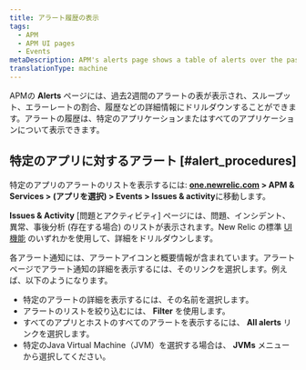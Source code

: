 ```yaml
---
title: アラート履歴の表示
tags:
  - APM
  - APM UI pages
  - Events
metaDescription: APM's alerts page shows a table of alerts over the past two weeks that you can drill down into for details.
translationType: machine
---
```


APMの **Alerts** ページには、過去2週間のアラートの表が表示され、スループット、エラーレートの割合、履歴などの詳細情報にドリルダウンすることができます。アラートの履歴は、特定のアプリケーションまたはすべてのアプリケーションについて表示できます。

## 特定のアプリに対するアラート [#alert_procedures]

特定のアプリのアラートのリストを表示するには: **[one.newrelic.com](https://one.newrelic.com/all-capabilities) > APM & Services > (アプリを選択) > Events > Issues & activity**に移動します。

**Issues & Activity** \[問題とアクティビティ] ページには、問題、インシデント、異常、事後分析 (存在する場合) のリストが表示されます。New Relic の標準 [UI 機能](/docs/new-relic-solutions/new-relic-one/introduction-new-relic-platform) のいずれかを使用して、詳細をドリルダウンします。

各アラート通知には、アラートアイコンと概要情報が含まれています。アラートページでアラート通知の詳細を表示するには、そのリンクを選択します。例えば、以下のようになります。

* 特定のアラートの詳細を表示するには、その名前を選択します。
* アラートのリストを絞り込むには、 **Filter** を使用します。
* すべてのアプリとホストのすべてのアラートを表示するには、 **All alerts** リンクを選択します。
* 特定のJava Virtual Machine（JVM）を選択する場合は、 **JVMs** メニューから選択してください。